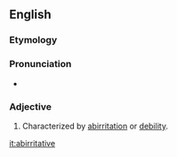 ==English==

===Etymology===
{{suffix|abirritate|ive}}

===Pronunciation===
* {{a|US}} {{IPA|/ˌæb.ɪɹ.ɪˈteɪ.tɪv/}}

===Adjective===
{{en-adj}}

# {{medicine}} Characterized by [[abirritation]] or [[debility]].

[[it:abirritative]]